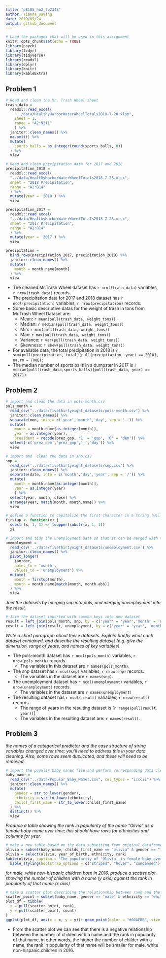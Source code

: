 ```yaml
---
title: "p8105_hw2_to2345"
author: Tianna_Ouyang
date: 2019/09/24
output: github_document
---
```


```r
# Load the packages that will be used in this assignment
knitr::opts_chunk$set(echo = TRUE)
library(psych)
library(tidyr)
library(tidyverse)
library(readxl)
library(dplyr)
library(knitr)
library(kableExtra)

```

## Problem 1

```r
# Read and clean the Mr. Trash Wheel sheet
trash_data = 
  readxl::read_excel(
    "../data/HealthyHarborWaterWheelTotals2018-7-28.xlsx",
    sheet = 1,
    range = "A2:N211"
    ) %>%
  janitor::clean_names() %>%
  na.omit() %>% 
  mutate(
    sports_balls = as.integer(round(sports_balls, 0))
  ) %>% 
  view

# Read and clean precipitation data for 2017 and 2018
precipitation_2018 = 
  readxl::read_excel(
  "../data/HealthyHarborWaterWheelTotals2018-7-28.xlsx",
  sheet = "2018 Precipitation",
  range = "A2:B14"
  ) %>% 
  mutate(year = '2018') %>% 
  view

precipitation_2017 = 
  readxl::read_excel(
  "../data/HealthyHarborWaterWheelTotals2018-7-28.xlsx",
  sheet = "2017 Precipitation",
  range = "A2:B14"
  ) %>% 
  mutate(year = '2017') %>% 
  view

precipitation =
  bind_rows(precipitation_2017, precipitation_2018) %>% 
  janitor::clean_names() %>% 
  mutate(
    month = month.name[month]
  ) %>% 
  view
```


* The cleaned Mr.Trash Wheel dataset has `r ncol(trash_data)` variables, `r nrow(trash_data)` records.
* The precipitation data for 2017 and 2018 dataset has `r ncol(precipitation)` variables, `r nrow(precipitation)` records.
* Some basic descriptive datas for the weight of trash in tons from Mr.Trash Wheel Dataset are:
  + Mean: `r mean(pull(trash_data, weight_tons))`
  + Median: `r median(pull(trash_data, weight_tons))`
  + Min: `r min(pull(trash_data, weight_tons))`
  + Max: `r max(pull(trash_data, weight_tons))`
  + Variance: `r var(pull(trash_data, weight_tons))`
  + Skewness: `r skew(pull(trash_data, weight_tons))`

* For available data, the total precipitation in 2018 is `r sum(pull(precipitation, total)[pull(precipitation, year) == 2018], na.rm = TRUE)`;
* The median number of sports balls in a dumpster in 2017 is `r median(pull(trash_data,sports_balls)[pull(trash_data, year) == 2017])`.

## Problem 2

```r
# import and clean the data in pols-month.csv
pols_month = 
  read_csv("../data/fivethirtyeight_datasets/pols-month.csv") %>% 
  janitor::clean_names() %>% 
  separate(mon, into = c('year','month','day', sep = '-')) %>% 
  mutate(
    month = month.name[as.integer(month)],
    year = as.integer(year),
    president = recode(prez_gop, '1' = 'gop', '0' = 'dem')) %>% 
  select(-c('prez_dem','prez_gop','-','day')) %>% 
  view
```

```r
# import and  clean the data in snp.csv
snp = 
  read_csv('../data/fivethirtyeight_datasets/snp.csv') %>% 
  janitor::clean_names() %>% 
  separate(date, into = c('month','day','year', sep = '/')) %>% 
  mutate(
    month = month.name[as.integer(month)],
    year = as.integer(year)
    ) %>%
  select(year, month, close) %>%
  arrange(year, match(month, month.name)) %>% 
  view
```



```r
# define a function to capitalize the first character in a string (will eb s)
firstup <- function(x) {
  substr(x, 1, 1) <- toupper(substr(x, 1, 1))
  x}

# import and tidy the unemployment data so that it can be merged with the previous datasets
unemployment = 
  read_csv('../data/fivethirtyeight_datasets/unemployment.csv') %>% 
  janitor::clean_names() %>%
  pivot_longer(
    jan:dec,
    names_to = 'month',
    values_to = 'unemployment') %>%
  mutate(
    month = firstup(month),
    month = month.name[match(month, month.abb)]
  ) %>% 
  view

```


*Join the datasets by merging snp into pols, and merging unemployment into the result.*
```r
# Join the dataset imported with common keys into new dataset 
result = left_join(pols_month, snp, by = c('year' = 'year','month' = 'month'))
result = left_join(result, unemployment, by = c('year' = 'year', 'month' = 'month'))
```


*Write a short paragraph about these datasets. Explain briefly what each dataset contained, and describe the resulting dataset (e.g. give the dimension, range of years, and names of key variables).*

* The pols-month dataset has `r ncol(pols_month)` variables, `r nrow(pols_month)` records. 
  + The variables in this dataset are `r names(pols_month)`.
* The snp dataset has `r ncol(snp)` variables, `r nrow(snp)` records.
  + The variables in the dataset are `r names(snp)`.
* The unemployment dataset has `r ncol(unemployment)` variables, `r nrow(unemployment)` records.
  + The variables in the dataset are `r names(unemployment)`
* The resulting dataset has `r ncol(result)` variables, `r nrow(result)` records.
  + The range of years in the resulting dataset is [`r range(pull(result, year))`]
  + The variables in the resulting dataset are: `r names(result)`.


## Problem 3

*the names of a categorical predictor and the case structure of string variables changed over time; you’ll need to address this in your data cleaning.*
*Also, some rows seem duplicated, and these will need to be removed.*
```r
# import the popular baby names file and perform corresponding data cleaning
baby_name = 
  read_csv("../data/Popular_Baby_Names.csv", col_types = "icccii") %>% 
  janitor::clean_names() %>%
  mutate(
    gender = str_to_lower(gender),
    ethnicity = str_to_lower(ethnicity),
    childs_first_name = str_to_lower(childs_first_name)
  ) %>%
  distinct() %>% 
  view
```

*Produce a table showing the rank in popularity of the name “Olivia” as a female baby name over time; this should have rows for ethnicities and columns for year.*

```r
# make a new table based on the data subsetting from original dataframe with condition
olivia = subset(baby_name, childs_first_name == "olivia" & gender == "female")
olivia = select(olivia, year_of_birth, ethnicity, rank)
kable(olivia, caption = "The popularity of 'Olivia' in female baby over time") %>%
  kable_styling(bootstrap_options = c("striped", "hover", "condensed"), full_width = F)
```

*for male, white non-hispanic children born in 2016, produce a scatter plot showing the number of children with a name (y axis) against the rank in popularity of that name (x axis)*

```r
# make a scatter plot describing the relationship between rank and the count of names
scatter_point = subset(baby_name, gender == "male" & ethnicity == "white non hispanic" & year_of_birth == 2016)
plot_df = tibble(
  x = pull(scatter_point, rank),
  y = pull(scatter_point, count)
)
ggplot(plot_df, aes(x = x, y = y))+ geom_point(color = "#00AFBB", size = 2, shape = 23)
```

*  From the scatter plot we can see that there is a negative relationship between the number of childen with a name and the rank in popularity of that name, in other words, the higher the number of childer with a name, the rank in popularity of that name will be smaller for male, white non-hispanic children in 2016.

